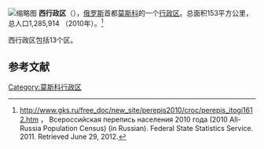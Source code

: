 [[File:Msk_zao.png|缩略图]]
'''西行政区'''（{{lang-rus|Западный административный округ|Zapadny administrativny okrug}}），[[俄罗斯|俄罗斯]]首都[[莫斯科|莫斯科]]的一个[[莫斯科行政区划|行政区]]。总面积153平方公里，总人口1,285,914 （2010年）。<ref>[http://www.gks.ru/free_doc/new_site/perepis2010/croc/perepis_itogi1612.htm http://www.gks.ru/free_doc/new_site/perepis2010/croc/perepis_itogi1612.htm] {{Wayback|url=http://www.gks.ru/free_doc/new_site/perepis2010/croc/perepis_itogi1612.htm |date=20160325042553 }}， Всероссийская перепись населения 2010 года (2010 All-Russia Population Census) (in Russian). Federal State Statistics Service. 2011. Retrieved June 29, 2012.</ref>

西行政区包括13个区。

==参考文献==
{{reflist}}

[[Category:莫斯科行政区|Category:莫斯科行政区]]